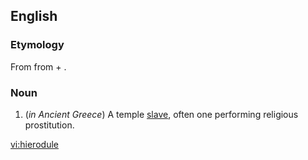 ==English==

===Etymology===
From {{etyl|grc}} {{term|ἱερόδουλος|tr=hierodoulos|lang=grc|sc=polytonic}} from {{term|ἱερός||sacred|tr=hieros|lang=grc|sc=polytonic}} + {{term|δοῦλος||slave|tr=doulos|lang=grc|sc=polytonic}}.

===Noun===
{{wikipedia}}
{{en-noun}}

#(''in Ancient Greece'') A temple [[slave]], often one performing religious prostitution.

[[vi:hierodule]]